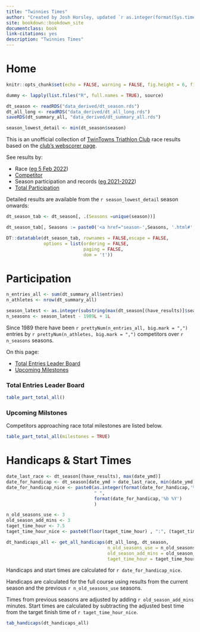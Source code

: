 ```yaml
--- 
title: "Twinnies Times"
author: "Created by Josh Horsley, updated `r as.integer(format(Sys.time(),'%d'))` `r format(Sys.time(),'%b %Y')`"
site: bookdown::bookdown_site
documentclass: book
link-citations: yes
description: "Twinnies Times"
---
```


# Home

```r

knitr::opts_chunk$set(echo = FALSE, warning = FALSE, fig.height = 6, fig.width = 7)

dummy <- lapply(list.files("R", full.names = TRUE), source)

dt_season <- readRDS("data_derived/dt_season.rds")
dt_all_long <- readRDS("data_derived/dt_all_long.rds")
saveRDS(dt_summary_all, "data_derived/dt_summary_all.rds")

season_lowest_detail <- min(dt_season$season)

```

This is an unofficial collection of [TwinTowns Triathlon Club](http://www.twintownstriathlon.org.au){target="_blank"} race results based on the [club's webscorer page](https://www.webscorer.com/33755){target="_blank"}.

See results by:

- Race ([eg 5 Feb 2022](#r-2022-02-05))
- [Competitor](#athletes)
- Season participation and records ([eg 2021-2022](#season-2021-2022))
- [Total Participation](#participation-total-all)

Detailed results are available from the `r season_lowest_detail` season onwards:


```r

dt_season_tab <- dt_season[, .(Seasons =unique(season))]

dt_season_tab[, Seasons := paste0('<a href="season-',Seasons, '.html#',Seasons,'">',Seasons,'</a>')]

DT::datatable(dt_season_tab, rownames = FALSE,escape = FALSE,
              options = list(ordering = FALSE,
                             paging = FALSE,
                             dom = 't'))

```



# Participation {#participation-total-all}

```r
n_entries_all <- sum(dt_summary_all$entries)
n_athletes <- nrow(dt_summary_all)

season_latest <- as.integer(substring(max(dt_season[(have_results)]$season),1,4))
n_seasons <- season_latest - 1989L + 1L
```

Since 1989 there have been `r prettyNum(n_entries_all, big.mark = ",")` entries by `r prettyNum(n_athletes, big.mark = ",")` competitors over `r n_seasons` seasons.

On this page:

- [Total Entries Leader Board](#part-total-all-table)
- [Upcoming Milestones](#part-total-upcoming)



### Total Entries Leader Board {#part-total-all-table}

```r
table_part_total_all()
```

### Upcoming Milstones {#part-total-upcoming}

Competitors approaching race total milestones are listed below.

```r
table_part_total_all(milestones = TRUE)
```


# Handicaps & Start Times

```r
date_last_race <- dt_season[(have_results), max(date_ymd)]
date_for_handicap <- dt_season[date_ymd > date_last_race, min(date_ymd)]
date_for_handicap_nice <- paste0(as.integer(format(date_for_handicap,'%d')),
                                 " ",
                                 format(date_for_handicap,'%b %Y')
                                 )

n_old_seasons_use <- 3
old_season_add_mins <- 3
taget_time_hour <- 7.5
taget_time_hour_nice <- paste0(floor(taget_time_hour) , ":", (taget_time_hour %% 1)*60)

dt_handicaps_all <- get_all_handicaps(dt_all_long, dt_season,
                                      n_old_seasons_use = n_old_seasons_use,
                                      old_season_add_mins = old_season_add_mins,
                                      taget_time_hour = taget_time_hour)
```


Handicaps and start times are calculated for `r date_for_handicap_nice`.

Handicaps are calculated for the full course using results from the current season and the previous `r n_old_seasons_use` seasons.

Times from previous seasons are adjusted by adding `r old_season_add_mins` minutes. Start times are calculated by subtracting the adjusted best time from the target finish time of `r taget_time_hour_nice`.

```r
tab_handicaps(dt_handicaps_all)
```

